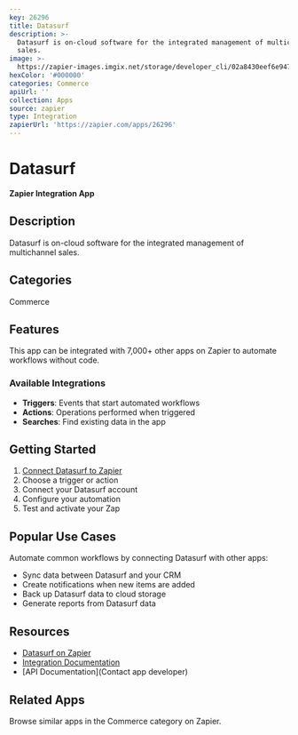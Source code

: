 ```yaml
---
key: 26296
title: Datasurf
description: >-
  Datasurf is on-cloud software for the integrated management of multichannel
  sales.
image: >-
  https://zapier-images.imgix.net/storage/developer_cli/02a8430eef6e9479b0e9ed9c36797016.png?auto=format%2Ccompress&ixlib=python-3.0.0&q=50
hexColor: '#000000'
categories: Commerce
apiUrl: ''
collection: Apps
source: zapier
type: Integration
zapierUrl: 'https://zapier.com/apps/26296'
---
```

# Datasurf

**Zapier Integration App**

## Description

Datasurf is on-cloud software for the integrated management of multichannel sales.

## Categories

Commerce

## Features

This app can be integrated with 7,000+ other apps on Zapier to automate workflows without code.

### Available Integrations

- **Triggers**: Events that start automated workflows
- **Actions**: Operations performed when triggered
- **Searches**: Find existing data in the app

## Getting Started

1. [Connect Datasurf to Zapier](https://zapier.com/apps/26296)
2. Choose a trigger or action
3. Connect your Datasurf account
4. Configure your automation
5. Test and activate your Zap

## Popular Use Cases

Automate common workflows by connecting Datasurf with other apps:

- Sync data between Datasurf and your CRM
- Create notifications when new items are added
- Back up Datasurf data to cloud storage
- Generate reports from Datasurf data

## Resources

- [Datasurf on Zapier](https://zapier.com/apps/26296)
- [Integration Documentation](https://zapier.com/apps/26296/integrations)
- [API Documentation](Contact app developer)

## Related Apps

Browse similar apps in the Commerce category on Zapier.
